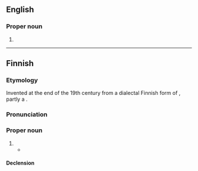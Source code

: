 {{also|keijo|Keijo|keijō|Keijō}}

==English==

===Proper noun===
{{en-proper noun|-}}
#{{alt form|en|Keijō}}

----

==Finnish==

===Etymology===
Invented at the end of the 19th century from a dialectal Finnish form of {{m|fi|keiju||elf}}, partly a {{cal|fi|sv|Alf|nocap=1}}.

===Pronunciation===
{{fi-p}}

===Proper noun===
{{fi-proper noun}}

# {{given name|fi|male}}
#* {{quote-book|fi
|year=2000
|author=[[w:fi:Juhani Syrjä|Juhani Syrjä]]
|section=Juho 34-63
|title=Juho
|publisher=Gummerus
|ISBN=9789512077809
|page=421
|passage='''Keijo''' vanhempana toimi perämiehenä. Yrittävä Tenho otti vastaan valmista tavaraa. Kyläpuheessa poikia kutsuttiin Tenuksi ja Kessuksi vastoin heidän äitinsä kauneusaistia. Marttaankin taisi nimiväännös vaikuttaa, kun hän piti Kessua vähän roikalemaisena poikana ja Juhanille huonona seurana. Minä häntä tästä arviostaan myöhemmin muistutin, kun '''Keijo''' kasvatti Kopran sahan mahtavaksi laitokseksi aivan rehellisillä tempuilla.
|t='''Keijo''', as the elder of the two, served as the helmsman. The entrepreneurial Tenho was taking in the finished goods. In the village, the boys were often called Tenu and Kessu, much to the chagrin of their mother. Martta too seems to have been affected, since she thought of Kessu as somewhat of a scoundrel and bad company for Juhani. I would remind her later about this when '''Keijo''' had grown the Kopra sawmill into a powerful institution through his entirely honest antics.}}

====Declension====
{{fi-decl-valo|Keij|||o|a}}